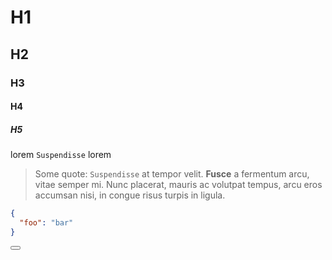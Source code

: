 
<Meta title="Basic" />

# H1

## H2

### H3

#### H4

##### H5

lorem `Suspendisse` lorem

> Some quote: `Suspendisse` at tempor velit. **Fusce** a fermentum arcu,
> vitae semper mi. Nunc placerat, mauris ac volutpat tempus, arcu eros
> accumsan nisi, in congue risus turpis in ligula.

```json
{
  "foo": "bar"
}
```

<Button label="foobar" />
